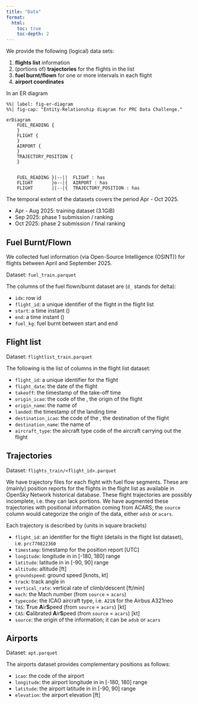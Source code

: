 ```yaml
---
title: "Data"
format:
  html: 
    toc: true
    toc-depth: 2
---
```



We provide the following (logical) data sets:

1. **flights list** information
1. (portions of) **trajectories** for the flights in the list
1. **fuel burnt/flown** for one or more intervals in each flight
1. **airport coordinates**

In an ER diagram

```mermaid
%%| label: fig-er-diagram
%%| fig-cap: "Entity-Relationship diagram for PRC Data Challenge."

erDiagram
    FUEL_READING {
    }
    FLIGHT {
    }
    AIRPORT {
    }
    TRAJECTORY_POSITION {
    }

    
    FUEL_READING }|--||  FLIGHT : has
    FLIGHT       }o--|{  AIRPORT : has
    FLIGHT       ||--|{  TRAJECTORY_POSITION : has 

```


The temporal extent of the datasets covers the period Apr - Oct 2025.

* Apr - Aug 2025: training dataset (3.1GiB)
* Sep 2025: phase 1 submission / ranking
* Oct 2025: phase 2 submission / final ranking



## Fuel Burnt/Flown

We collected fuel information (via Open-Source Intelligence (OSINT)) for
flights between April and September 2025.

Dataset: `fuel_train.parquet`

The columns of the fuel flown/burnt dataset are (`d_` stands for delta): 

* `idx`: row id
* `flight_id`: a unique identifier of the flight in the flight list
* `start`: a time instant (\acr{UTC})
* `end`: a time instant (\acr{UTC})
* `fuel_kg`: fuel burnt between start and end


## Flight list

Dataset: `flightlist_train.parquet`


The following is the list of columns in the flight list dataset:

* `flight_id`: a unique identifier for the flight
* `flight_date`: the date of the flight
* `takeoff`: the \acr{UTC} timestamp of the take-off time
* `origin_icao`: the \acr{ICAO} code of the \acr{ADEP}, the origin of the flight
* `origin_name`: the name of \acr{ADEP}
* `landed`: the \acr{UTC} timestamp of the landing time
* `destination_icao`: the \acr{ICAO} code of the \acr{ADES}, the destination
   of the flight
* `destination_name`: the name of \acr{ADEP}
* `aircraft_type`: the \acr{ICAO} aircraft type code of the aircraft carrying
  out the flight



## Trajectories

Dataset: `flights_train/<flight_id>.parquet`

We have trajectory files for each flight with fuel flow segments.
These are (mainly) \acr{ADS-B} position reports for the flights in
the flight list as available in OpenSky Network historical database.
These flight trajectories are possibly incomplete, i.e. they can lack portions.
We have augmented these trajectories with positional information
coming from ACARS; the `source` column would categorize the origin
of the data, either `adsb` or `acars`.

Each trajectory is described by (units in square brackets)

* `flight_id`: an identifier for the flight (details in the flight
               list dataset), i.e. `prc770822360`
* `timestamp`: timestamp for the position report [UTC]
* `longitude`: longitude in \acr{DD} in [-180, 180] range
* `latitude`: latitude in \acr{DD} in [-90, 90] range
* `altitude`: altitude [ft]
* `groundspeed`: ground speed [knots, kt]
* `track`: track angle in \acr{DD}
* `vertical_rate`: vertical rate of climb/descent [ft/min]
* `mach`: the Mach number (from `source` = `acars`)
* `typecode`: the ICAO aircraft type, i.e. `A21N` for the Airbus A321neo
* `TAS`: **T**rue **A**ir**S**peed (from `source` = `acars`) [kt]
* `CAS`: **C**alibrated **A**ir**S**peed (from `source` = `acars`) [kt]
* `source`: the origin of the information; it can be `adsb` or `acars`



## Airports

Dataset: `apt.parquet`

The airports dataset provides complementary positions as follows:

* `icao`: the \acr{ICAO} code of the airport
* `longitude`: the airport longitude in \acr{DD} in [-180, 180] range
* `latitude`: the airport latitude in \acr{DD} in [-90, 90] range
* `elevation`: the airport elevation [ft]